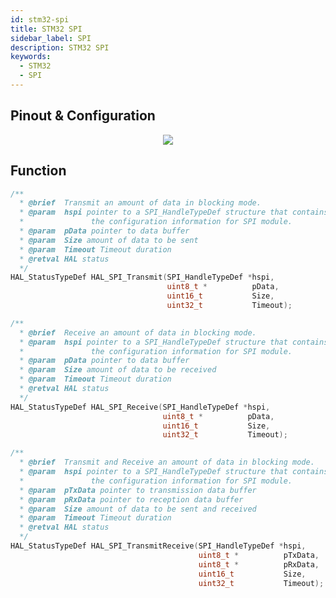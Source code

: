 ```yaml
---
id: stm32-spi
title: STM32 SPI
sidebar_label: SPI
description: STM32 SPI
keywords:
  - STM32
  - SPI
---
```



## Pinout & Configuration

<center>
  <img src={useBaseUrl('img/mcu/stm32/stm32-spi-mode.png')} />
</center>

## Function

```c
/**
  * @brief  Transmit an amount of data in blocking mode.
  * @param  hspi pointer to a SPI_HandleTypeDef structure that contains
  *               the configuration information for SPI module.
  * @param  pData pointer to data buffer
  * @param  Size amount of data to be sent
  * @param  Timeout Timeout duration
  * @retval HAL status
  */
HAL_StatusTypeDef HAL_SPI_Transmit(SPI_HandleTypeDef *hspi,
                                   uint8_t *          pData,
                                   uint16_t           Size,
                                   uint32_t           Timeout);
```

```c
/**
  * @brief  Receive an amount of data in blocking mode.
  * @param  hspi pointer to a SPI_HandleTypeDef structure that contains
  *               the configuration information for SPI module.
  * @param  pData pointer to data buffer
  * @param  Size amount of data to be received
  * @param  Timeout Timeout duration
  * @retval HAL status
  */
HAL_StatusTypeDef HAL_SPI_Receive(SPI_HandleTypeDef *hspi,
                                  uint8_t *          pData,
                                  uint16_t           Size,
                                  uint32_t           Timeout);
```

```c
/**
  * @brief  Transmit and Receive an amount of data in blocking mode.
  * @param  hspi pointer to a SPI_HandleTypeDef structure that contains
  *               the configuration information for SPI module.
  * @param  pTxData pointer to transmission data buffer
  * @param  pRxData pointer to reception data buffer
  * @param  Size amount of data to be sent and received
  * @param  Timeout Timeout duration
  * @retval HAL status
  */
HAL_StatusTypeDef HAL_SPI_TransmitReceive(SPI_HandleTypeDef *hspi,
                                          uint8_t *          pTxData,
                                          uint8_t *          pRxData,
                                          uint16_t           Size,
                                          uint32_t           Timeout);
```
